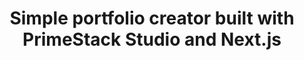 ---
title: "Simple portfolio creator built with PrimeStack Studio and Next.js"
publishedAt: "2024-04-08"
images:
  - "/images/projects/project-01/video-01.mp4"
---